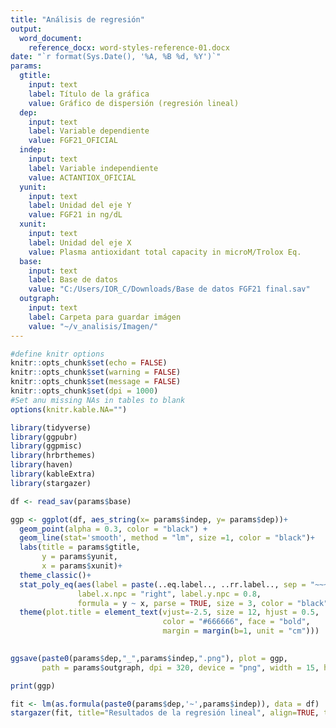 ```yaml
---
title: "Análisis de regresión"
output:
  word_document:
    reference_docx: word-styles-reference-01.docx
date: "`r format(Sys.Date(), '%A, %B %d, %Y')`"
params:
  gtitle:
    input: text
    label: Título de la gráfica
    value: Gráfico de dispersión (regresión lineal)
  dep:
    input: text
    label: Variable dependiente
    value: FGF21_OFICIAL
  indep:
    input: text
    label: Variable independiente
    value: ACTANTIOX_OFICIAL
  yunit:
    input: text
    label: Unidad del eje Y
    value: FGF21 in ng/dL
  xunit:
    input: text
    label: Unidad del eje X
    value: Plasma antioxidant total capacity in microM/Trolox Eq.
  base:
    input: text
    label: Base de datos
    value: "C:/Users/IOR_C/Downloads/Base de datos FGF21 final.sav"
  outgraph:
    input: text
    label: Carpeta para guardar imágen
    value: "~/v_analisis/Imagen/"
---
```


```r
#define knitr options
knitr::opts_chunk$set(echo = FALSE)
knitr::opts_chunk$set(warning = FALSE)
knitr::opts_chunk$set(message = FALSE)
knitr::opts_chunk$set(dpi = 1000)
#Set anu missing NAs in tables to blank
options(knitr.kable.NA="")

library(tidyverse)
library(ggpubr)
library(ggpmisc)
library(hrbrthemes)
library(haven)
library(kableExtra)
library(stargazer)

df <- read_sav(params$base)

```


```r

ggp <- ggplot(df, aes_string(x= params$indep, y= params$dep))+
  geom_point(alpha = 0.3, color = "black") +
  geom_line(stat='smooth', method = "lm", size =1, color = "black")+
  labs(title = params$gtitle,
       y = params$yunit,
       x = params$xunit)+
  theme_classic()+
  stat_poly_eq(aes(label = paste(..eq.label.., ..rr.label.., sep = "~~~")), 
               label.x.npc = "right", label.y.npc = 0.8,
               formula = y ~ x, parse = TRUE, size = 3, color = "black")+
  theme(plot.title = element_text(vjust=-2.5, size = 12, hjust = 0.5, 
                                  color = "#666666", face = "bold", 
                                  margin = margin(b=1, unit = "cm")))
  

ggsave(paste0(params$dep,"_",params$indep,".png"), plot = ggp, 
       path = params$outgraph, dpi = 320, device = "png", width = 15, height = 10, units = "cm", bg = "white")

print(ggp)

```

```r
fit <- lm(as.formula(paste0(params$dep,'~',params$indep)), data = df)
stargazer(fit, title="Resultados de la regresión lineal", align=TRUE, type = "text")
```


